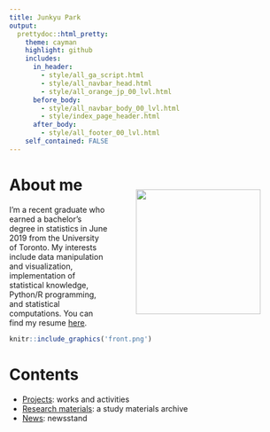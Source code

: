 ```yaml
---
title: Junkyu Park
output: 
  prettydoc::html_pretty:
    theme: cayman
    highlight: github
    includes:
      in_header: 
        - style/all_ga_script.html
        - style/all_navbar_head.html
        - style/all_orange_jp_00_lvl.html
      before_body:
        - style/all_navbar_body_00_lvl.html
        - style/index_page_header.html
      after_body:
        - style/all_footer_00_lvl.html
    self_contained: FALSE
---
```


<!-- Additional rendering required after knitting the document. -->
<!-- source() index_render.R after knitting. -->

# About me <a><img src="front.png" align="right" height="225" style="margin: 25px 50px;"/></a>

<!--html_preserve-->
<a href="https://www.facebook.com/asdfzxcvjkl1" class="fa fa-facebook" style="height: 20px;"></a>
<a href="https://github.com/joon3216" class="fa fa-github"></a>
<a href="https://linkedin.com/in/asdfzxcvjkl1/" class="fa fa-linkedin"></a>
<a href="https://twitter.com/joon3216" class="fa fa-twitter"></a>
<!--/html_preserve-->

I'm a recent graduate who earned a bachelor's degree in statistics in June 2019 from the University of Toronto. My interests include data manipulation and visualization, implementation of statistical knowledge, Python/R programming, and statistical computations. You can find my resume [here](files/resume_junkyu_park.pdf).




```r
knitr::include_graphics('front.png')
```


# Contents

* [Projects](projects.html): works and activities
* [Research materials](research_materials.html): a study materials archive
* [News](news.html): newsstand





